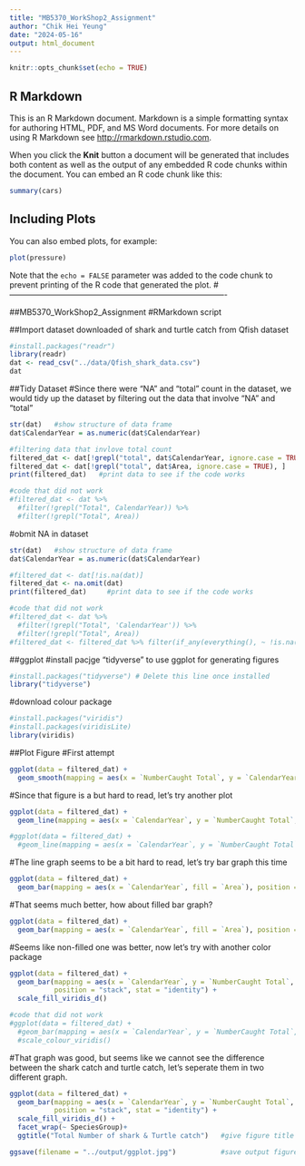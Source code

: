 ```yaml
---
title: "MB5370_WorkShop2_Assignment"
author: "Chik Hei Yeung"
date: "2024-05-16"
output: html_document
---
```


```r
knitr::opts_chunk$set(echo = TRUE)
```

## R Markdown

This is an R Markdown document. Markdown is a simple formatting syntax for authoring HTML, PDF, and MS Word documents. For more details on using R Markdown see <http://rmarkdown.rstudio.com>.

When you click the **Knit** button a document will be generated that includes both content as well as the output of any embedded R code chunks within the document. You can embed an R code chunk like this:

```r
summary(cars)
```

## Including Plots

You can also embed plots, for example:

```r
plot(pressure)
```

Note that the `echo = FALSE` parameter was added to the code chunk to prevent printing of the R code that generated the plot.
#----------------------------------------------------------------------------------

##MB5370_WorkShop2_Assignment
#RMarkdown script


##Import dataset downloaded of shark and turtle catch from Qfish dataset
```r
#install.packages("readr")
library(readr)
dat <- read_csv("../data/Qfish_shark_data.csv")
dat
```


##Tidy Dataset
#Since there were "NA" and "total" count in the dataset, we would tidy up the dataset by filtering out the data that involve "NA" and "total"
```r
str(dat)   #show structure of data frame
dat$CalendarYear = as.numeric(dat$CalendarYear)

#filtering data that invlove total count
filtered_dat <- dat[!grepl("total", dat$CalendarYear, ignore.case = TRUE), ]
filtered_dat <- dat[!grepl("total", dat$Area, ignore.case = TRUE), ]
print(filtered_dat)   #print data to see if the code works

#code that did not work
#filtered_dat <- dat %>%
  #filter(!grepl("Total", CalendarYear)) %>%
  #filter(!grepl("Total", Area))
```

#obmit NA in dataset
```r
str(dat)   #show structure of data frame
dat$CalendarYear = as.numeric(dat$CalendarYear)

#filtered_dat <- dat[!is.na(dat)]
filtered_dat <- na.omit(dat)
print(filtered_dat)     #print data to see if the code works

#code that did not work
#filtered_dat <- dat %>% 
  #filter(!grepl("Total", 'CalendarYear')) %>% 
  #filter(!grepl("Total", Area))
#filtered_dat <- filtered_dat %>% filter(if_any(everything(), ~ !is.na(.)))
```

##ggplot
#install pacjge "tidyverse" to use ggplot for generating figures
```r
#install.packages("tidyverse") # Delete this line once installed
library("tidyverse")
```
#download colour package
```r
#install.packages("viridis")
#install.packages(viridisLite)
library(viridis)
```

##Plot Figure
#First attempt
```r
ggplot(data = filtered_dat) + 
  geom_smooth(mapping = aes(x = `NumberCaught Total`, y = `CalendarYear`, colour = Area))
```

#Since that figure is a but hard to read, let's try another plot
```r
ggplot(data = filtered_dat) + 
  geom_line(mapping = aes(x = `CalendarYear`, y = `NumberCaught Total`, colour = Area ))

#ggplot(data = filtered_dat) + 
  #geom_line(mapping = aes(x = `CalendarYear`, y = `NumberCaught Total`, colour = Area ))#
```

#The line graph seems to be a bit hard to read, let's try bar graph this time 
```r
ggplot(data = filtered_dat) + 
  geom_bar(mapping = aes(x = `CalendarYear`, fill = `Area`), position = "stack")
```
#That seems much better, how about filled bar graph?
```r
ggplot(data = filtered_dat) + 
  geom_bar(mapping = aes(x = `CalendarYear`, fill = `Area`), position = "fill")

```
#Seems like non-filled one was better, now let's try with another color package
```r
ggplot(data = filtered_dat) + 
  geom_bar(mapping = aes(x = `CalendarYear`, y = `NumberCaught Total`, fill = Area), 
           position = "stack", stat = "identity") +
  scale_fill_viridis_d()

#code that did not work
#ggplot(data = filtered_dat) + 
  #geom_bar(mapping = aes(x = `CalendarYear`, y = `NumberCaught Total`, fill = Area), position = "stack", stat = "identity") +
  #scale_colour_viridis()
```

#That graph was good, but seems like we cannot see the difference between the shark catch and turtle catch, let's seperate them in two different graph. 
```r
ggplot(data = filtered_dat) + 
  geom_bar(mapping = aes(x = `CalendarYear`, y = `NumberCaught Total`, fill = Area), 
           position = "stack", stat = "identity") +
  scale_fill_viridis_d() + 
  facet_wrap(~ SpeciesGroup)+ 
  ggtitle("Total Number of shark & Turtle catch")   #give figure title

ggsave(filename = "../output/ggplot.jpg")           #save output figure in file
```

